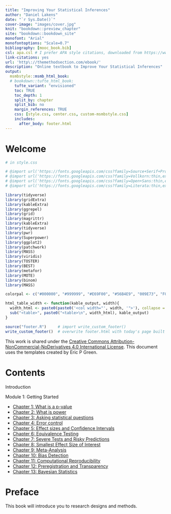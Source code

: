 ```yaml
--- 
title: "Improving Your Statistical Inferences"
author: "Daniel Lakens"
date: "`r Sys.Date()`"
cover-image: "images/cover.jpg"
knit: "bookdown::preview_chapter"
site: "bookdown::bookdown_site"
monofont: "Arial"
monofontoptions: "Scale=0.7"
bibliography: [mooc_book.bib]
csl: apa.csl # I prefer APA style citations, downloaded from https://www.zotero.org/styles?q=id%3Aapa
link-citations: yes
url: 'http\://themethodsection.com/ebook/'
description: "Online textbook to Improve Your Statistical Inferences"
output:
  msmbstyle::msmb_html_book:
  # bookdown::tufte_html_book:
    tufte_variant: "envisioned"
    toc: TRUE
    toc_depth: 1
    split_by: chapter
    split_bib: no
    margin_references: TRUE
    css: [style.css, center.css, custom-msmbstyle.css]
    includes:
      after_body: footer.html
---
```


# Welcome {-}

```r

# in style.css

# @import url('https://fonts.googleapis.com/css?family=Source+Serif+Pro:thin,extra-light,light,regular,bold'); # pretty decent serif font with greek symbols.
# @import url('https://fonts.googleapis.com/css?family=Vollkorn:thin,extra-light,light,regular,bold'); - ok serif font
# @import url('https://fonts.googleapis.com/css?family=Open+Sans:thin,extra-light,light,regular,bold'); # Good sans serif font
# @import url('https://fonts.googleapis.com/css?family=Literata:thin,extra-light,light,regular,bold'); - even better serif font

library(tidyverse)
library(gridExtra)
library(kableExtra)
library(ggrepel)
library(grid)
library(magrittr)
library(kableExtra)
library(tidyverse)
library(pwr)
library(Superpower)
library(ggplot2)
library(patchwork)
library(MASS)
library(viridis)
library(TOSTER)
library(BEST)
library(metafor)
library(MOTE)
library(binom)
library(MASS)

colorpal <- c("#000000", "#999999", "#E69F00", "#56B4E9", "009E73", "F0E442", "0072B2", "D55E00", "CC79A7") # Okabe & Ito, 2002

html_table_width <- function(kable_output, width){
  width_html <- paste0(paste0('<col width="', width, '">'), collapse = "\n")
  sub("<table>", paste0("<table>\n", width_html), kable_output)
}

source("footer.R")     # import write_custom_footer()
write_custom_footer()  # overwrite footer.html with today's page built date
```

This work is shared under the [Creative Commons Attribution-NonCommercial-NoDerivatives 4.0 International License](https://creativecommons.org/licenses/by-nc-nd/4.0/). This document uses the templates created by Eric P Green.


# Contents{-}

Introduction

Module 1: Getting Started

- [Chapter 1: What is a p-value](#pvalue)
- [Chapter 2: What is power](#power)
- [Chapter 3: Asking statistical questions](#questions)
- [Chapter 4: Error control](#errorcontrol)
- [Chapter 5: Effect sizes and Confidence Intervals](#effectsizeCI)
- [Chapter 6: Equivalence Testing](#equivalencetest)
- [Chapter 7: Severe Tests and Risky Predictions](#severity)
- [Chapter 8: Smallest Effect Size of Interest](#sesoi)
- [Chapter 9: Meta-Analysis](#meta)
- [Chapter 10: Bias Detection](#bias)
- [Chapter 11: Computational Reproducibility](#computationalreproducibility)
- [Chapter 12: Preregistration and Transparency](#prereg)
- [Chapter 13: Bayesian Statistics](#bayes)

# Preface{-}

This book will introduce you to research designs and methods. 